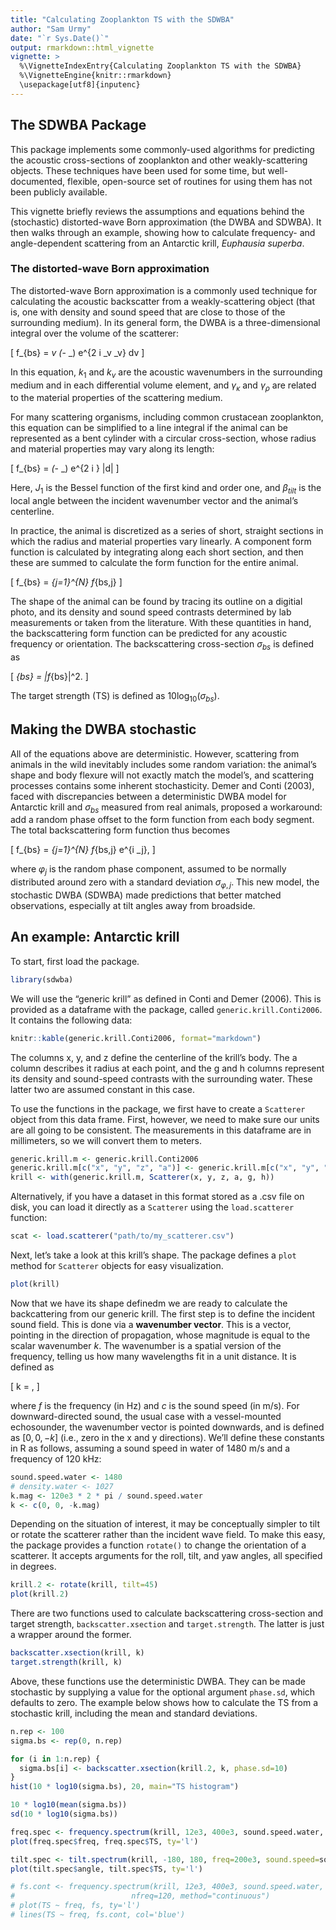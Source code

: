 ```yaml
---
title: "Calculating Zooplankton TS with the SDWBA"
author: "Sam Urmy"
date: "`r Sys.Date()`"
output: rmarkdown::html_vignette
vignette: >
  %\VignetteIndexEntry{Calculating Zooplankton TS with the SDWBA}
  %\VignetteEngine{knitr::rmarkdown}
  \usepackage[utf8]{inputenc}
---
```

## The SDWBA Package

This package implements some commonly-used algorithms for predicting the acoustic cross-sections of zooplankton and other weakly-scattering objects.  These techniques have been used for some time, but well-documented, flexible, open-source set of routines for using them has not been publicly available.

This vignette briefly reviews the assumptions and equations behind the (stochastic) distorted-wave Born approximation (the DWBA and SDWBA).  It then walks through an example, showing how to calculate frequency- and angle-dependent scattering from an Antarctic krill, *Euphausia superba*.

### The distorted-wave Born approximation

The distorted-wave Born approximation is a commonly used technique for calculating the acoustic backscatter from a weakly-scattering object (that is, one with density and sound speed that are close to those of the surrounding medium).  In its general form, the DWBA is a three-dimensional integral over the volume of the scatterer:

\[
f_{bs} = \frac{k_1^2}{4 \pi}\int \int \int_v (\gamma_\kappa - \gamma_\rho) e^{2 i \vec{k}_v \cdot \vec{r}_v} dv
\]

In this equation, $k_1$ and $k_v$ are the acoustic wavenumbers in the surrounding medium and in each differential volume element,  and $\gamma_\kappa$ and $\gamma_\rho$ are related to the material properties of the scattering medium.

For many scattering organisms, including common crustacean zooplankton, this equation can be simplified to a line integral if the animal can be represented as a bent cylinder with a circular cross-section, whose radius and material properties may vary along its length:

\[
f_{bs} = \frac{k_1^2}{4 \pi} \int_\vec{r} (\gamma_\kappa - \gamma_\rho) e^{2 i \vec{k} \cdot \vec{r}} 
\frac{J_1(2 k_2 a \cos \beta_{tilt})}{\cos \beta_{tilt}} |d\vec{r}|
\]

Here, $J_1$ is the Bessel function of the first kind and order one, and $\beta_{tilt}$ is the local angle between the incident wavenumber vector and the animal's centerline.

In practice, the animal is discretized as a series of short, straight sections in which the radius and material properties vary linearly.  A component form function is calculated by integrating along each short section, and then these are summed to calculate the form function for the entire animal.

\[
f_{bs} = \sum_{j=1}^{N} f_{bs,j}
\]

The shape of the animal can be found by tracing its outline on a digitial photo, and its density and sound speed contrasts determined by lab measurements or taken from the literature.  With these quantities in hand, the backscattering form function can be predicted for any acoustic frequency or orientation.  The backscattering cross-section $\sigma_{bs}$ is defined as

\[
\sigma_{bs} = |f_{bs}|^2.
\]

The target strength (TS) is defined as $10 \log_10(\sigma_{bs})$.

## Making the DWBA stochastic

All of the equations above are deterministic.  However, scattering from animals in the wild inevitably includes some random variation: the animal's shape and body flexure will not exactly match the model's, and scattering processes contains some inherent stochasticity.  Demer and Conti (2003), faced with discrepancies between a deterministic DWBA model for Antarctic krill and $\sigma_{bs}$ measured from real animals, proposed a workaround: add a random phase offset to the form function from each body segment.  The total backscattering form function thus becomes

\[
f_{bs} = \sum_{j=1}^{N} f_{bs,j} e^{i \varphi_j},
\]

where $\varphi_j$ is the random phase component, assumed to be normally distributed around zero with a standard deviation $\sigma_{\varphi,j}$.  This new model, the stochastic DWBA (SDWBA) made predictions that better matched observations, especially at tilt angles away from broadside.


## An example: Antarctic krill

To start, first load the package.
```r
library(sdwba)
```

We will use the "generic krill" as defined in Conti and Demer (2006).  This is provided as a dataframe with the package, called `generic.krill.Conti2006`.  It contains the following data:

```r
knitr::kable(generic.krill.Conti2006, format="markdown")
```

The columns x, y, and z define the centerline of the krill's body.  The a column describes it radius at each point, and the g and h columns represent its density and sound-speed contrasts with the surrounding water.  These latter two are assumed constant in this case.

To use the functions in the package, we first have to create a `Scatterer` object from this data frame. First, however, we need to make sure our units are all going to be consistent.  The measurements in this dataframe are in millimeters, so we will convert them to meters.

```r
generic.krill.m <- generic.krill.Conti2006
generic.krill.m[c("x", "y", "z", "a")] <- generic.krill.m[c("x", "y", "z", "a")] * 1e-3
krill <- with(generic.krill.m, Scatterer(x, y, z, a, g, h))
```

Alternatively, if you have a dataset in this format stored as a .csv file on disk, you can load it directly as a `Scatterer` using the `load.scatterer` function:

```r
scat <- load.scatterer("path/to/my_scatterer.csv")
```

Next, let's take a look at this krill's shape.  The package defines a `plot` method for `Scatterer` objects for easy visualization.

```r
plot(krill)
```

Now that we have its shape definedm we are ready to calculate the backcattering from our generic krill.  The first step is to define the incident sound field.  This is done via a **wavenumber vector**.  This is a vector, pointing in the direction of propagation, whose magnitude is equal to the scalar wavenumber $k$.  The wavenumber is a spatial version of the frequency, telling us how many wavelengths fit in a unit distance.  It is defined as

\[
k = \frac{2 \pi f}{c},
\]

where $f$ is the frequency (in Hz) and $c$ is the sound speed (in m/s).  For downward-directed sound, the usual case with a vessel-mounted echosounder, the wavenumber vector is pointed downwards, and is defined as $[0, 0, -k]$ (i.e., zero in the x and y directions). We'll define these constants in R as follows, assuming a sound speed in water of 1480 m/s and a frequency of 120 kHz:

```r
sound.speed.water <- 1480
# density.water <- 1027
k.mag <- 120e3 * 2 * pi / sound.speed.water
k <- c(0, 0, -k.mag)
```

Depending on the situation of interest, it may be conceptually simpler to tilt or rotate the scatterer rather than the incident wave field.  To make this easy, the package provides a function `rotate()` to change the orientation of a scatterer.  It accepts arguments for the roll, tilt, and yaw angles, all specified in degrees.

```r
krill.2 <- rotate(krill, tilt=45)
plot(krill.2)
```

There are two functions used to calculate backscattering cross-section and target strength, `backscatter.xsection` and `target.strength`.  The latter is just a wrapper around the former.

```r
backscatter.xsection(krill, k)
target.strength(krill, k)
```

Above, these functions use the deterministic DWBA.  They can be made stochastic by supplying a value for the optional argument `phase.sd`, which defaults to zero.  The example below shows how to calculate the TS from a stochastic krill, including the mean and standard deviations.

```r
n.rep <- 100
sigma.bs <- rep(0, n.rep)

for (i in 1:n.rep) {
  sigma.bs[i] <- backscatter.xsection(krill.2, k, phase.sd=10)
}
hist(10 * log10(sigma.bs), 20, main="TS histogram")

10 * log10(mean(sigma.bs))
sd(10 * log10(sigma.bs))
```



```r
freq.spec <- frequency.spectrum(krill, 12e3, 400e3, sound.speed.water, nfreq=120)
plot(freq.spec$freq, freq.spec$TS, ty='l')

tilt.spec <- tilt.spectrum(krill, -180, 180, freq=200e3, sound.speed=sound.speed.water, nangle=180)
plot(tilt.spec$angle, tilt.spec$TS, ty='l')
```

```r
# fs.cont <- frequency.spectrum(krill, 12e3, 400e3, sound.speed.water,
#                          nfreq=120, method="continuous")
# plot(TS ~ freq, fs, ty='l')
# lines(TS ~ freq, fs.cont, col='blue')
```
